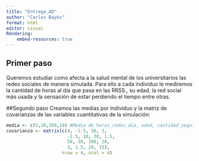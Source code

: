 ```yaml
---
title: "Entrega_AD"
author: "Carlos Bayés"
format: html
editor: visual
Rendering:
    embed-resources: true
---
```


## Primer paso
Queremos estudiar como afecta a la salud mental de los universitarios las redes sociales de manera simulada. Para ello a cada individuo le mediremos la cantidad de horas al día que pasa en las RRSS., su edad, la red social más usada y la sensación de estar perdiendo el tiempo entre otras.

##Segundo paso
Creamos las medias por individuo y la matriz de covarianzas de las variables cuantitativas de la simulación:

```r
media <- c(5,20,350,10) #Media de horas_redes_día, edad, cantidad_seguidores, cantidad_publicaciones
covarianza <- matrix(c(4, -2.5, 50, 3,
                       -2.5, 10, 30, 1.5,
                       50, 30, 100, 20,
                       3, 1.5, 20, 15), 
                     nrow = 4, ncol = 4)
```


